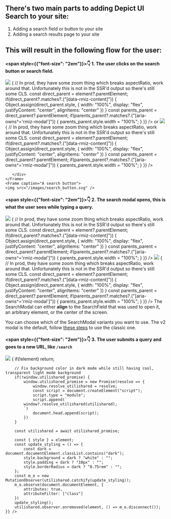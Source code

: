 ## There's two main parts to adding Depict UI Search to your site:

1. Adding a search field or button to your site
2. Adding a search results page to your site

## This will result in the following flow for the user:

#### <span style={{"font-size": "2em"}}>👇</span> 1. The user clicks on the search button or search field.

<CardGroup cols={2}>
    <Frame caption="SearchField">
       <div style={{display:"flex", flexDirection: "column", gap:"16px"}}>
           <img src="https://cdn.statically.io/gh/depict-org/documentation-images/main/new-search-field.svg" style={{aspectRatio: 1920/162.667, width: "100%"}} ref={element => {
               // In prod, they have some zoom thing which breaks aspectRatio, work around that. Unfortunately this is not in the SSR'd output so there's still some CLS.
               const direct_parent = element?.parentElement;
               if(direct_parent?.matches?.("[data-rmiz-content]")) {
                   Object.assign(direct_parent.style, {
                       width: "100%",
                       display: "flex",
                       justifyContent: "center",
                       alignItems: "center"
                   })
               }
               const parents_parent = direct_parent?.parentElement;
               if(parents_parent?.matches?.("[aria-owns^='rmiz-modal']")) {
                   parents_parent.style.width = "100%";
               }
           }} />
           or
           <img src="/images/search_field.svg" style={{aspectRatio: 1083/81, width: "100%"}} ref={element => {
               // In prod, they have some zoom thing which breaks aspectRatio, work around that. Unfortunately this is not in the SSR'd output so there's still some CLS.
               const direct_parent = element?.parentElement;
               if(direct_parent?.matches?.("[data-rmiz-content]")) {
                   Object.assign(direct_parent.style, {
                       width: "100%",
                       display: "flex",
                       justifyContent: "center",
                       alignItems: "center"
                   })
               }
               const parents_parent = direct_parent?.parentElement;
               if(parents_parent?.matches?.("[aria-owns^='rmiz-modal']")) {
                   parents_parent.style.width = "100%";
               }
           }} />

       </div>
    </Frame>
    <Frame caption="A search button">
    <img src="/images/search_button.svg" />
</Frame>
</CardGroup>

#### <span style={{"font-size": "2em"}}>👇</span> 2. The search modal opens, this is what the user sees while typing a query.
<CardGroup cols={2}>
<Frame caption="Modal V2, Click to enlarge">
    <img src="https://cdn.statically.io/gh/depict-org/documentation-images/main/new-search-modal2.svg" style={{aspectRatio: 4800/2793.333, width: "100%"}} ref={element => {
        // In prod, they have some zoom thing which breaks aspectRatio, work around that. Unfortunately this is not in the SSR'd output so there's still some CLS.
        const direct_parent = element?.parentElement;
        if(direct_parent?.matches?.("[data-rmiz-content]")) {
            Object.assign(direct_parent.style, {
                width: "100%",
                display: "flex",
                justifyContent: "center",
                alignItems: "center"
            })
        }
        const parents_parent = direct_parent?.parentElement;
        if(parents_parent?.matches?.("[aria-owns^='rmiz-modal']")) {
            parents_parent.style.width = "100%";
        }
    }} />
</Frame>
    <Frame caption="Classic modal, click to enlarge">
    <img src="https://cdn.statically.io/gh/depict-org/documentation-images/main/old-search-modal2.svg" style={{aspectRatio: 2594.667/3165.333, width: "100%"}} ref={element => {
        // In prod, they have some zoom thing which breaks aspectRatio, work around that. Unfortunately this is not in the SSR'd output so there's still some CLS.
        const direct_parent = element?.parentElement;
        if(direct_parent?.matches?.("[data-rmiz-content]")) {
            Object.assign(direct_parent.style, {
                width: "100%",
                display: "flex",
                justifyContent: "center",
                alignItems: "center"
            })
        }
        const parents_parent = direct_parent?.parentElement;
        if(parents_parent?.matches?.("[aria-owns^='rmiz-modal']")) {
            parents_parent.style.width = "100%";
        }
    }} />
</Frame>
</CardGroup>
The SearchModal can either <b>align</b> to the SearchField that was used to open it, an arbitrary element, or the center of the screen.

You can choose which of the SearchModal variants you want to use. The v2 modal is the default, follow [these steps](/other-guides/introduction#switching-to-the-classic-search-modal) to use the classic one.

#### <span style={{"font-size": "2em"}}>👇</span> 3. The user submits a query and goes to a new URL, like `/search`
<Frame caption="The SearchPage which displays the results along with sorting options, filters and search recommendations">
    <img src="/images/search_page.svg" noZoom style={{aspectRatio: 1960/5365, width: "100%"}} ref={async element => {
        if(!element) return;

        // Fix background color in dark mode while still having cool, transparent light mode background
        if(!window.utilishared_promise) {
            window.utilishared_promise = new Promise(resolve => {
                window.resolve_utilishared = resolve;
                const script = document.createElement("script");
                script.type = "module";
                script.append(`
            window?.resolve_utilishared(utilishared);
            `)
                document.head.append(script);
            })
        }

        const utilishared = await utilishared_promise;

        const { style } = element;
        const update_styling = () => {
            const dark = document.documentElement.classList.contains("dark");
            style.background = dark ? "white" : "";
            style.padding = dark ? "10px" : "";
            style.borderRadius = dark ? "0.75rem" : "";
        };
        const m_o = new MutationObserver(utilishared.catchify(update_styling));
        m_o.observe(document.documentElement, {
            attributes: true,
            attributeFilter: ["class"]
        })
        update_styling();
        utilishared.observer.onremoved(element, () => m_o.disconnect());
    }} />
</Frame>
